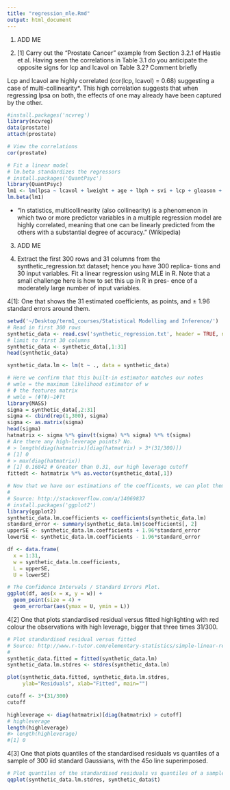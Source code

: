 ```yaml
---
title: "regression_mle.Rmd"
output: html_document
---
```


1. ADD ME

2. [1] Carry out the “Prostate Cancer” example from Section 3.2.1 of Hastie et al. Having seen the correlations in Table 3.1 do you anticipate the opposite signs for lcp and lcavol on Table 3.2? Comment briefly

Lcp and lcavol are highly correlated (cor(lcp, lcavol) = 0.68) suggesting a case of multi-collinearity*. This high correlation suggests that when regressing lpsa on both, the effects of one may already have been captured by the other.

```r
#install.packages('ncvreg')
library(ncvreg)
data(prostate)
attach(prostate)

# View the correlations
cor(prostate)

# Fit a linear model
# lm.beta standardizes the regressors
# install.packages('QuantPsyc')
library(QuantPsyc)
lm1 <- lm(lpsa ~ lcavol + lweight + age + lbph + svi + lcp + gleason + pgg45)
lm.beta(lm1)
```

* "In statistics, multicollinearity (also collinearity) is a phenomenon in which two or more predictor variables in a multiple regression model are highly correlated, meaning that one can be linearly predicted from the others with a substantial degree of accuracy." (Wikipedia)

3. ADD ME

4. Extract the first 300 rows and 31 columns from the synthetic_regression.txt dataset; hence you have 300 replica- tions and 30 input variables. Fit a linear regression using MLE in R. Note that a small challenge here is how to set this up in R in pres- ence of a moderately large number of input variables.

4[1]: One that shows the 31 estimated coefficients, as points, and ± 1.96 standard errors around them.

```r
setwd('~/Desktop/term1_courses/Statistical Modelling and Inference/')
# Read in first 300 rows
synthetic_data <- read.csv('synthetic_regression.txt', header = TRUE, nrows = 300, sep = " ")
# limit to first 30 columns
synthetic_data <- synthetic_data[,1:31]
head(synthetic_data)

synthetic_data.lm <- lm(t ~ ., data = synthetic_data)

# Here we confirm that this built-in estimator matches our notes
# wmle = the maximum likelihood estimator of w
# Φ the features matrix
# wmle = (ΦTΦ)−1ΦTt
library(MASS)
sigma = synthetic_data[,2:31]
sigma <- cbind(rep(1,300), sigma)
sigma <- as.matrix(sigma)
head(sigma)
hatmatrix <- sigma %*% ginv(t(sigma) %*% sigma) %*% t(sigma)
# Are there any high-leverage points? No.
# > length(diag(hatmatrix)[diag(hatmatrix) > 3*(31/300)])
# [1] 0
# > max(diag(hatmatrix))
# [1] 0.16842 # Greater than 0.31, our high leverage cutoff
fittedt <- hatmatrix %*% as.vector(synthetic_data[,1])

# Now that we have our estimations of the coefficents, we can plot them with their standard errors:
#
# Source: http://stackoverflow.com/a/14069837
# install.packages('ggplot2')
library(ggplot2)
synthetic_data.lm.coefficients <- coefficients(synthetic_data.lm)
standard_error <- summary(synthetic_data.lm)$coefficients[, 2]
upperSE <- synthetic_data.lm.coefficients + 1.96*standard_error
lowerSE <- synthetic_data.lm.coefficients - 1.96*standard_error

df <- data.frame(
  x = 1:31,
  w = synthetic_data.lm.coefficients,
  L = upperSE,
  U = lowerSE)

# The Confidence Intervals / Standard Errors Plot.
ggplot(df, aes(x = x, y = w)) +
  geom_point(size = 4) +
  geom_errorbar(aes(ymax = U, ymin = L))
```

4[2] One that plots standardised residual versus fitted highlighting with red colour the observations with high leverage, bigger that three times 31/300.

```r
# Plot standardised residual versus fitted
# Source: http://www.r-tutor.com/elementary-statistics/simple-linear-regression/residual-plot
#
synthetic_data.fitted = fitted(synthetic_data.lm)
synthetic_data.lm.stdres <- stdres(synthetic_data.lm)

plot(synthetic_data.fitted, synthetic_data.lm.stdres,
     ylab="Residuals", xlab="Fitted", main="")

cutoff <- 3*(31/300)
cutoff

highleverage <- diag(hatmatrix)[diag(hatmatrix) > cutoff]
# highleverage
length(highleverage)
#> length(highleverage)
#[1] 0
```

4[3] One that plots quantiles of the standardised residuals vs quantiles of a sample of 300 iid standard Gaussians, with the 45o line superimposed.

```r
# Plot quantiles of the standardised residuals vs quantiles of a sample of 300 iid standard Gaussians, with the 45o line superimposed.
qqplot(synthetic_data.lm.stdres, synthetic_data$t)

```
